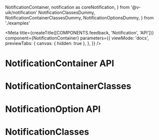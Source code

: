   NotificationContainer,
  notification as coreNotification,
} from '@v-uik/notification'
  NotificationClassesDummy,
  NotificationContainerClassesDummy,
  NotificationOptionsDummy,
} from './examples'

<Meta
  title={createTitle([COMPONENTS.feedback, 'Notification', 'API'])}
  component={NotificationContainer}
  parameters={{
    viewMode: 'docs',
    previewTabs: {
      canvas: { hidden: true },
    },
  }}
/>

# NotificationContainer API

<ArgsTable of={NotificationContainer} />

# NotificationContainerClasses

<ArgsTable of={NotificationContainerClassesDummy} />

# NotificationOption API

<ArgsTable of={NotificationOptionsDummy} />

# NotificationClasses

<ArgsTable of={NotificationClassesDummy} />
